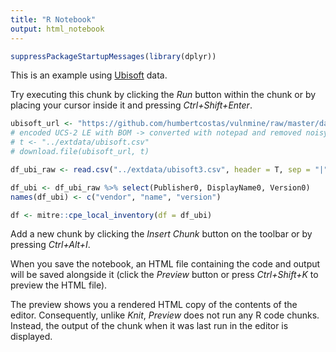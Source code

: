 ```yaml
---
title: "R Notebook"
output: html_notebook
---
```


```r
suppressPackageStartupMessages(library(dplyr))
```

This is an example using [Ubisoft](https://github.com/humbertcostas/vulnmine) data. 

Try executing this chunk by clicking the *Run* button within the chunk or by placing your cursor inside it and pressing *Ctrl+Shift+Enter*. 

```r
ubisoft_url <- "https://github.com/humbertcostas/vulnmine/raw/master/data/csv/v_GS_ADD_REMOVE_PROGRAMS.csv"
# encoded UCS-2 LE with BOM -> converted with notepad and removed noisy row 20045
# t <- "../extdata/ubisoft.csv"
# download.file(ubisoft_url, t)

df_ubi_raw <- read.csv("../extdata/ubisoft3.csv", header = T, sep = "|", fill = T)

df_ubi <- df_ubi_raw %>% select(Publisher0, DisplayName0, Version0)
names(df_ubi) <- c("vendor", "name", "version")

df <- mitre::cpe_local_inventory(df = df_ubi)

```

Add a new chunk by clicking the *Insert Chunk* button on the toolbar or by pressing *Ctrl+Alt+I*.

When you save the notebook, an HTML file containing the code and output will be saved alongside it (click the *Preview* button or press *Ctrl+Shift+K* to preview the HTML file).

The preview shows you a rendered HTML copy of the contents of the editor. Consequently, unlike *Knit*, *Preview* does not run any R code chunks. Instead, the output of the chunk when it was last run in the editor is displayed.
